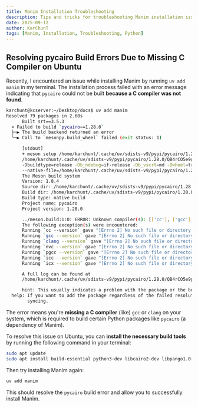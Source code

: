 ```yaml
---
title: Manim Installation Troubleshooting
description: Tips and tricks for troubleshooting Manim installation issues
date: 2025-09-12
author: KarChunT
tags: [Manim, Installation, Troubleshooting, Python]
---
```


## Resolving pycairo Build Errors Due to Missing C Compiler on Ubuntu

Recently, I encountered an issue while installing Manim by running `uv add manim` in my terminal. The installation process failed with an error message indicating that `pycairo` could not be built **because a C compiler was not found**.

```bash
karchunt@kcserver:~/Desktop/docs$ uv add manim
Resolved 79 packages in 2.60s
      Built srt==3.5.3
  × Failed to build `pycairo==1.28.0`
  ├─▶ The build backend returned an error
  ╰─▶ Call to `mesonpy.build_wheel` failed (exit status: 1)

      [stdout]
      + meson setup /home/karchunt/.cache/uv/sdists-v9/pypi/pycairo/1.28.0/QB4rCO5e9gNgbsUODdHut/src
      /home/karchunt/.cache/uv/sdists-v9/pypi/pycairo/1.28.0/QB4rCO5e9gNgbsUODdHut/src/.mesonpy-bacl643f
      -Dbuildtype=release -Db_ndebug=if-release -Db_vscrt=md -Dwheel=true -Dtests=false
      --native-file=/home/karchunt/.cache/uv/sdists-v9/pypi/pycairo/1.28.0/QB4rCO5e9gNgbsUODdHut/src/.mesonpy-bacl643f/meson-python-native-file.ini
      The Meson build system
      Version: 1.8.4
      Source dir: /home/karchunt/.cache/uv/sdists-v9/pypi/pycairo/1.28.0/QB4rCO5e9gNgbsUODdHut/src
      Build dir: /home/karchunt/.cache/uv/sdists-v9/pypi/pycairo/1.28.0/QB4rCO5e9gNgbsUODdHut/src/.mesonpy-bacl643f
      Build type: native build
      Project name: pycairo
      Project version: 1.28.0

      ../meson.build:1:0: ERROR: Unknown compiler(s): [['cc'], ['gcc'], ['clang'], ['nvc'], ['pgcc'], ['icc'], ['icx']]
      The following exception(s) were encountered:
      Running `cc --version` gave "[Errno 2] No such file or directory: 'cc'"
      Running `gcc --version` gave "[Errno 2] No such file or directory: 'gcc'"
      Running `clang --version` gave "[Errno 2] No such file or directory: 'clang'"
      Running `nvc --version` gave "[Errno 2] No such file or directory: 'nvc'"
      Running `pgcc --version` gave "[Errno 2] No such file or directory: 'pgcc'"
      Running `icc --version` gave "[Errno 2] No such file or directory: 'icc'"
      Running `icx --version` gave "[Errno 2] No such file or directory: 'icx'"

      A full log can be found at
      /home/karchunt/.cache/uv/sdists-v9/pypi/pycairo/1.28.0/QB4rCO5e9gNgbsUODdHut/src/.mesonpy-bacl643f/meson-logs/meson-log.txt

      hint: This usually indicates a problem with the package or the build environment.
  help: If you want to add the package regardless of the failed resolution, provide the `--frozen` flag to skip locking and
        syncing.
```

The error means you're **missing a C compiler** (like) `gcc` or `clang` on your system, which is required to build certain Python packages like `pycairo` (a dependency of Manim).

To resolve this issue on Ubuntu, you can **install the necessary build tools** by running the following command in your terminal:

```bash
sudo apt update
sudo apt install build-essential python3-dev libcairo2-dev libpango1.0-dev
```

Then try installing Manim again:

```bash
uv add manim
```

This should resolve the `pycairo` build error and allow you to successfully install Manim.

<Comments />